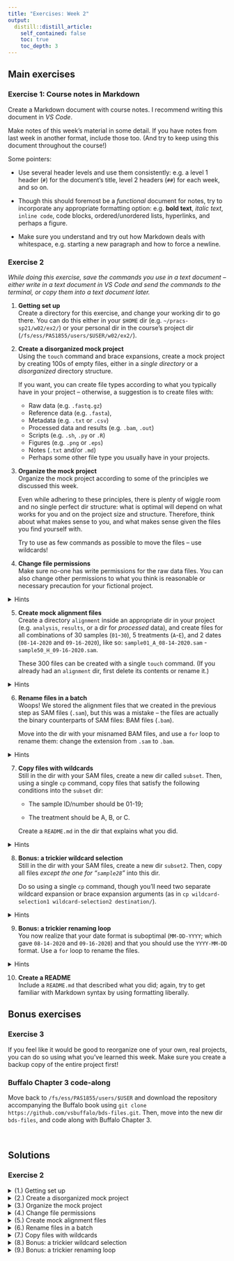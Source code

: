 ```yaml
---
title: "Exercises: Week 2"
output:
  distill::distill_article:
    self_contained: false
    toc: true
    toc_depth: 3
---
```


## Main exercises

### Exercise 1: Course notes in Markdown

Create a Markdown document with course notes.
I recommend writing this document in *VS Code*.

Make notes of this week's material in some detail.
If you have notes from last week in another format, include those too.
(And try to keep using this document throughout the course!)

Some pointers:

- Use several header levels and use them consistently: e.g. a level 1 header
  (`#`) for the document's title, level 2 headers (`##`) for each week,
  and so on.

- Though this should foremost be a *functional* document for notes,
  try to incorporate any appropriate formatting option:
  e.g. **bold text**, *italic text*, `inline code`, code blocks,
  ordered/unordered lists, hyperlinks, and perhaps a figure.

- Make sure you understand and try out how Markdown deals with whitespace,
  e.g. starting a new paragraph and how to force a newline.

### Exercise 2

*While doing this exercise, save the commands you use in a text document --
either write in a text document in VS Code and send the commands to the
terminal, or copy them into a text document later.*

1. **Getting set up**  
   Create a directory for this exercise,
   and change your working dir to go there.
   You can do this either in your `$HOME` dir (e.g. `~/pracs-sp21/w02/ex2/`)
   or your personal dir in the course's project dir
   (`/fs/ess/PAS1855/users/$USER/w02/ex2/`).


2. **Create a disorganized mock project**  
   Using the `touch` command and brace expansions,
   create a mock project by creating 100s of empty files,
   either in a *single directory* or a *disorganized* directory structure.
   
   If you want, you can create file types according to what you typically have
   in your project -- otherwise, a suggestion is to create files with:
     - Raw data (e.g. `.fastq.gz`)
     - Reference data (e.g. `.fasta`),
     - Metadata (e.g. `.txt` or `.csv`)
     - Processed data and results (e.g. `.bam`, `.out`)
     - Scripts (e.g. `.sh`, `.py` or `.R`)
     - Figures (e.g. `.png` or `.eps`)
     - Notes (`.txt` and/or `.md`)
     - Perhaps some other file type you usually have in your projects.

3. **Organize the mock project**  
   Organize the mock project according to some of the principles we discussed
   this week.
   
   Even while adhering to these principles, there is plenty of
   wiggle room and no single perfect dir structure: what is optimal
   will depend on what works for you and on the project size and structure.
   Therefore, think about what makes sense to you, and what makes sense
   given the files you find yourself with.
   
   Try to use as few commands as possible to move the files -- use wildcards!

4. **Change file permissions**  
   Make sure no-one has write permissions for the raw data files.
   You can also change other permissions to what you think is reasonable
   or necessary precaution for your fictional project.
   
<details>
<summary>Hints</summary>
<p>
Use the `chmod` command to change file permissions and recall that you
can use wildcard expansion to operate on many files at once.

See the slides starting from
[here](https://mcic-osu.github.io/pracs-sp21/posts/week-02/slides/02-3-shfiles.html#permissions)
for an overview of file permissions and the `chmod` command.

Alternatively, `chmod` also has an `-R` argument to act **r**ecursively:
that is, to act on dirs and all of their contents
(including other dirs and *their* contents).
</p>
</details>

5. **Create mock alignment files**  
   Create a directory `alignment` inside an appropriate dir in your project
   (e.g. `analysis`, `results`, or a dir for *processed* data),
   and create files for all combinations of 30 samples (`01`-`30`),
   5 treatments (`A`-`E`), and 2 dates (`08-14-2020` and `09-16-2020`),
   like so:
   `sample01_A_08-14-2020.sam` - `sample50_H_09-16-2020.sam`.
   
   These 300 files can be created with a single `touch` command.
   (If you already had an `alignment` dir, first delete its contents
   or rename it.)
   
<details>
<summary>Hints</summary>
<p>

Use brace expansion three times: to expand sample IDs, treatments, and dates.
   
Note that `{01..20}` will successfully zero-pad single-digit numbers.

</p>
</details>
   
6. **Rename files in a batch**  
   Woops! We stored the alignment files that we created in the previous step
   as SAM files (`.sam`), but this was a mistake --
   the files are actually the binary counterparts of SAM files:
   BAM files (`.bam`).
   
   Move into the dir with your misnamed BAM files,
   and use a `for` loop to rename them:
   change the extension from `.sam` to `.bam`.
   
<details>
<summary>Hints</summary>
<p>

- Loop over the files using globbing (wildcard expansion) directly;
  there is no need to call `ls`.
- Use the `basename` command, or alternatively, `cut`, to strip the extension.
- Store the output of the `basename` (or `cut`) call using command substitution
  (`$(command)` syntax).
- The new extension can simply be pasted behind the file name, like
  `newname="$filename_no_extension"bam` or `newname=$(basename ...)bam`.
   
</p>
</details>
   
7. **Copy files with wildcards**  
   Still in the dir with your SAM files, create a new dir called `subset`.
   Then, using a single `cp` command,
   copy files that satisfy the following conditions into the `subset` dir:
   
      - The sample ID/number should be 01-19;
      
      - The treatment should be A, B, or C.  
   
   Create a `README.md` in the dir that explains what you did.
   
<details>
<summary>Hints</summary>
<p>
Just like you used multiple consecutive brace expansions above,
you can use two consecutive wildcard character sets (`[]`) here.
</p>
</details>
   
8. **Bonus: a trickier wildcard selection**  
   Still in the dir with your SAM files, create a new dir `subset2`.
   Then, copy all files *except the one for "`sample28`"* into this dir.
   
   Do so using a single `cp` command, though you'll need two separate wildcard
   expansion or brace expansion arguments
   (as in `cp wildcard-selection1 wildcard-selection2 destination/`).
   
<details>
<summary>Hints</summary>
<p>
- When using brace expansion (`{}`), simply use two numeric ranges:
  one for IDs smaller than and one for IDs larger than the focal ID.

- When trying to do this with wildcard character sets (`[]`),
  you'll run into one of its limits:
  you can't combine conditions with a logical *or*.
  Therefore, to exclude only sample 28,
  you have to separately select IDs that (1) do not start with a 2
  and (2) start with a 2 but do not end with an 8.
</p>
</details>
   
9. **Bonus: a trickier renaming loop**  
   You now realize that your date format is suboptimal (`MM-DD-YYYY`;
   which gave `08-14-2020` and `09-16-2020`)
   and that you should use the `YYYY-MM-DD` format.
   Use a `for` loop to rename the files.
   
<details>
<summary>Hints</summary>
<p>
- Use `cut` to extract the three elements of the date (day, month, and year)
  on three separate lines.
- Store the output of these lines in variables using commands substitution,
  like: `day=$(commands)`.
- Finally, paste your new file name together like:
  `newname="$part1"_"$year"` etc.
- When first writing your commands,
  it's helpful to be able to experiment easily:
  start by echo-ing a single example file name, as in:
  `echo sample23_C_09-16-2020.sam | cut ...`.
</p>
</details>

10. **Create a README**  
   Include a `README.md` that described what you did; again, try to get familiar
   with Markdown syntax by using formatting liberally.

## Bonus exercises

### Exercise 3

If you feel like it would be good to reorganize one of your own,
real projects, you can do so using what you've learned this week.
Make sure you create a backup copy of the entire project first!


### Buffalo Chapter 3 code-along

Move back to `/fs/ess/PAS1855/users/$USER` and download the repository
accompanying the Buffalo book using
`git clone https://github.com/vsbuffalo/bds-files.git`.
Then, move into the new dir `bds-files`, and code along with Buffalo Chapter 3.

<br>

## Solutions

### Exercise 2

<details><summary>(1.) Getting set up</summary>
<p>

```sh
mkdir ~/pracs-sp21/w02/ex2/ # or similar, whatever dir you chose
cd !$                       # !$ is a shortcut to recall the last argument from the last commands
```

</p>
</details>

<details><summary>(2.) Create a disorganized mock project</summary>
<p>

An example:

```sh
touch sample{001..150}_{F,R}.fastq.gz
touch ref.fasta ref.fai
touch sample_info.csv sequence_barcodes.txt
touch sample{001..150}{.bam,.bam.bai,_fastqc.zip,_fastqc.html} gene-counts.tsv DE-results.txt GO-out.txt
touch fastqc.sh multiqc.sh align.sh sort_bam.sh count1.py count2.py DE.R GO.R KEGG.R
touch Fig{01..05}.png all_qc_plots.eps weird-sample.png
touch dontforget.txt README.md README_DE.md tmp5.txt
touch slurm-84789570.out slurm-84789571.out slurm-84789572.out
```

</p>
</details>

<details><summary>(3.) Organize the mock project</summary>
<p>

An example:

- Create directories:

```sh
mkdir -p data/{raw,meta,ref}
mkdir -p results/{alignment,counts,DE,enrichment,logfiles,qc/figures}
mkdir -p scripts
mkdir -p figures/{ms,sandbox}
mkdir -p doc/misc
```

- Move files:

```sh
mv *fastq.gz data/raw/
mv ref.fa* data/ref/
mv sample_info.csv sequence_barcodes.txt data/meta/
mv *.bam *.bam.bai results/alignment/
mv *fastqc* results/qc/
mv gene-counts.tsv results/counts/
mv DE-results.txt results/DE/
mv GO-out.txt results/enrichment/
mv *.sh *.R *.py scripts/
mv README_DE.md results/DE/
mv Fig[0-9][0-9]* figures/ms
mv weird-sample.png figures/sandbox
mv all_qc_plots.eps results/qc/figures/
mv dontforget.txt tmp5.txt doc/misc/
mv slurm* results/logfiles/
```

</p>
</details>

<details><summary>(4.) Change file permissions</summary>
<p>

To ensure that no-one has write permission for the raw data,
you could, for example, use:

```sh
chmod a=r data/raw/*   # set permissions for "a" (all) to "r" (read)

chmod a-w data/raw/*   # take away "w" (write) permissions for "a" (all)
```
</p>
</details>

<details><summary>(5.) Create mock alignment files</summary>
<p>

```sh
$ mkdir -p results/alignment
$ # rm results/alignment/* # In the example above, we already had such a dir with files
$ cd results/alignment 

# Create the files:
$ touch sample{01..30}_{A..E}_{08-14-2020,09-16-2020}.sam

# Check if we have 300 files:
$ ls | wc -l
# 300
```
</p>
</details>


<details><summary>(6.) Rename files in a batch</summary>
<p>

```sh
# cd results/alignment  # If you weren't already there

# Use *globbing* to match the files to loop over (rather than `ls`):
for oldname in *.sam
do
   # Remove the `sam` suffix using `basename $oldname sam`,
   # use command substitution (`$()` syntax) to catch the output of the
   # `basename` command, and paste `bam` at the end:
   newname=$(basename $oldname sam)bam
   
   # Report what we have:
   # (Using `-e` with echo we can print an extra newline with '\n`,
   # to separate files by an empty line)
   echo "Old name: $oldname"
   echo -e "New name: $newname \n"
   
   # Execute the move:
   mv "$oldname" "$newname"
done
```

A couple of take-aways:

- Note that we don't need a special construction to paste strings together.
  we simply type `bam` after what will be the extension-less file name
  from the `basename` command.
- We print the old and new names to screen; this is not necessary, of course,
  but good practice.
  Moreover, this way we can test whether our loop works before adding the `mv`
  command.
- We use informative variable names (`oldname` and `newname`),
  not cryptic ones like `i` and `o`.

</p>
</details>

<details><summary>(7.) Copy files with wildcards</summary>
<p>

- Create the new dir:
```sh
mkdir subset
```

- Copy the files using four consecutive wildcard selections:
  - The first digit should be a 0 or a 1 `[0-1]`,
  - The second can be any number `[0-9]` (`?` would work, too),
  - The third, after an underscore, should be A, B, or C `[A-C]`,
  - We don't care about what comes after that, but do need to account for
    the additional characters, so will use a `*` to match any character:
  
```sh
cp sample[0-1][0-9]_[A-C]* subset/
```

- Report what we did, including a command substitution to insert the current date:
```sh
echo "On $(date), created a dir "subset" and copied only files for samples 1-29 \
and treatments A-D into this dir" > subset/README.md

# See if it worked:
cat subset/README.md
```

</p>
</details>

<details><summary>(8.) Bonus: a trickier wildcard selection</summary>
<p>

- Create the new dir:

```sh
mkdir subset2
```

- The most straightforward way in this case is using two brace expansion 
  selections, one for sample numbers smaller than 28, and one for sample
  numbers larger than 28:

```sh
cp sample{01..27}* sample{29..30}* subset2/
```

- However, we may not always be able to use ranges like that,
  and being a little creative with wildcard expansion also works &mdash;
  first, we select all samples not starting with a 2,
  and then among samples that do start with a 2, we exclude 28:

```sh
cp sample[^2]* sample2[^8]* subset2/
```

</p>
</details>

<details><summary>(9.) Bonus: a trickier renaming loop</summary>
<p>
```sh
for oldname in *.bam
do
   # Use `cut` to extract month, day, year, and a "prefix" that contains
   # the sample number and the treatment, and save these using command substitution:
   month=$(echo "$oldname" | cut -d "_" -f 3 | cut -d "-" -f 1)
   day=$(echo "$oldname" | cut -d "_" -f 3 | cut -d "-" -f 2)
   year=$(basename "$oldname" .bam | cut -d "_" -f 3 | cut -d "-" -f 3)
   prefix=$(echo "$oldname" | cut -d "_" -f 1-2)
   
   # Paste together the new name:
   # (This will fail without quotes around prefix, because the underscore
   # is then interpreted as being part of the variable name.)
   newname="$prefix"_"$year"-"$month"-"$day".bam
   
   # Report what we have:
   echo "Old name: $oldname"
   echo -e "New name: $newname \n"
   
   # Execute the move:
   mv "$oldname" "$newname"
done
```

<div class="content-box-info">
<div>
This renaming task can be done more succinctly using *regular expressions*
and the `sed` command &ndash; we'll learn about both of these topics later
in the course.
</div>
</div>

</p>
</details>
